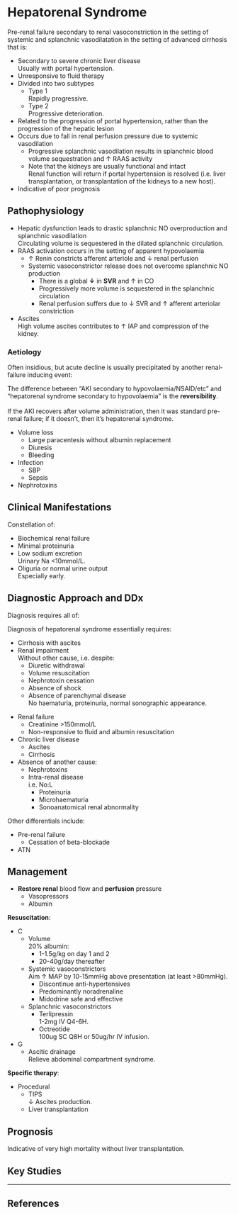 # Hepatorenal Syndrome {#sec-hepatorenal}

Pre-renal failure secondary to renal vasoconstriction in the setting of systemic and splanchnic vasodilatation in the setting of advanced cirrhosis that is:

* Secondary to severe chronic liver disease\
Usually with portal hypertension.
* Unresponsive to fluid therapy
* Divided into two subtypes
	* Type 1\
	Rapidly progressive.
	* Type 2\
	Progressive deterioration.
* Related to the progression of portal hypertension, rather than the progression of the hepatic lesion
* Occurs due to fall in renal perfusion pressure due to systemic vasodilation
	* Progressive splanchnic vasodilation results in splanchnic blood volume sequestration and ↑ RAAS activity
	* Note that the kidneys are usually functional and intact\
	Renal function will return if portal hypertension is resolved (i.e. liver transplantation, or transplantation of the kidneys to a new host).
* Indicative of poor prognosis



## Pathophysiology

* Hepatic dysfunction leads to drastic splanchnic NO overproduction and splanchnic vasodilation\
Circulating volume is sequestered in the dilated splanchnic circulation.
* RAAS activation occurs in the setting of apparent hypovolaemia
	* ↑ Renin constricts afferent arteriole and ↓ renal perfusion
	* Systemic vasoconstrictor release does not overcome splanchnic NO production\
		* There is a global **↓** in **SVR** and ↑ in CO
		* Progressively more volume is sequestered in the splanchnic circulation
		* Renal perfusion suffers due to ↓ SVR and ↑ afferent arteriolar constriction
* Ascites\
High volume ascites contributes to ↑ IAP and compression of the kidney.

### Aetiology

Often insidious, but acute decline is usually precipitated by another renal-failure inducing event:

:::column-margin
The difference between "AKI secondary to hypovolaemia/NSAID/etc" and "hepatorenal syndrome secondary to hypovolaemia" is the **reversibility**.\
\
If the AKI recovers after volume administration, then it was standard pre-renal failure; if it doesn't, then it's hepatorenal syndrome.
:::

* Volume loss
	* Large paracentesis without albumin replacement
	* Diuresis
	* Bleeding
* Infection
	* SBP
	* Sepsis
* Nephrotoxins

## Clinical Manifestations

Constellation of:

* Biochemical renal failure
* Minimal proteinuria
* Low sodium excretion\
Urinary Na <10mmol/L.
* Oliguria or normal urine output\
Especially early.

## Diagnostic Approach and DDx

Diagnosis requires all of:

:::column-margin
Diagnosis of hepatorenal syndrome essentially requires:

* Cirrhosis with ascites
* Renal impairment\
Without other cause, i.e. despite:
	* Diuretic withdrawal
	* Volume resuscitation
	* Nephrotoxin cessation
	* Absence of shock
	* Absence of parenchymal disease\
	No haematuria, proteinuria, normal sonographic appearance.
:::

* Renal failure
	* Creatinine >150mmol/L
	* Non-responsive to fluid and albumin resuscitation
* Chronic liver disease
	* Ascites
	* Cirrhosis
* Absence of another cause:
	* Nephrotoxins
	* Intra-renal disease\
	i.e. No:L
		* Proteinuria
		* Microhaematuria
		* Sonoanatomical renal abnormality


Other differentials include:

* Pre-renal failure
	* Cessation of beta-blockade
* ATN


## Management

:::priority
* **Restore renal** blood flow and **perfusion** pressure
	* Vasopressors
	* Albumin
:::

**Resuscitation**:

* C
	* Volume\
	20% albumin:
		* 1-1.5g/kg on day 1 and 2
		* 20-40g/day thereafter
	* Systemic vasoconstrictors\
	Aim ↑ MAP by 10-15mmHg above presentation (at least >80mmHg).
		* Discontinue anti-hypertensives
		* Predominantly noradrenaline
		* Midodrine safe and effective
	* Splanchnic vasoconstrictors
		* Terlipressin\
		1-2mg IV Q4-6H.
		* Octreotide\
		100ug SC Q8H or 50ug/hr IV infusion.
* G
	* Ascitic drainage\
	Relieve abdominal compartment syndrome.


**Specific therapy**:

* Procedural
	* TIPS\
	↓ Ascites production.
	* Liver transplantation


## Prognosis

Indicative of very high mortality without liver transplantation.

## Key Studies


---

## References